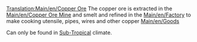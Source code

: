 [[Translation:Main/en/Copper Ore]]
{{en/Cargo|name=Copper Ore
|image=Copperoremine.png
|produced=[[Main/en/Copper Ore Mine]]
|accepted=[[Main/en/Factory]]
}}
The copper ore is extracted in the [[Main/en/Copper Ore Mine]] and smelt and refined in the [[Main/en/Factory]] to make cooking utensile, pipes, wires and other copper [[Main/en/Goods]]

Can only be found in [[Main/en/Climates#Sub-tropical|Sub-Tropical]] climate.